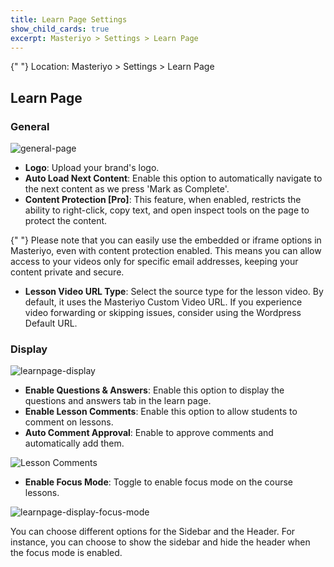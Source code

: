 ```yaml
---
title: Learn Page Settings
show_child_cards: true
excerpt: Masteriyo > Settings > Learn Page
---
```


<Callout>
  {" "}  
  Location: Masteriyo > Settings > Learn Page
</Callout>

## Learn Page

### General

![general-page](https://raw.githubusercontent.com/Masteriyo/masteriyo-docs/main/assets/images/learn-page/learn-page-settings.png)

- **Logo**: Upload your brand's logo.
- **Auto Load Next Content**: Enable this option to automatically navigate to the next content as we press 'Mark as Complete'.
- **Content Protection [Pro]**: This feature, when enabled, restricts the ability to right-click, copy text, and open inspect tools on the page to protect the content.

<Callout>
  {" "} 
Please note that you can easily use the embedded or iframe options in Masteriyo, even with content protection enabled. This means you can allow access to your videos only for specific email addresses, keeping your content private and secure.
</Callout>

- **Lesson Video URL Type**: Select the source type for the lesson video. By default, it uses the Masteriyo Custom Video URL. If you experience video forwarding or skipping issues, consider using the Wordpress Default URL.

### Display

![learnpage-display](https://raw.githubusercontent.com/Masteriyo/masteriyo-docs/main/assets/images/learn-page/display-settings.png)

- **Enable Questions & Answers**: Enable this option to display the questions and answers tab in the learn page.
- **Enable Lesson Comments**: Enable this option to allow students to comment on lessons.
- **Auto Comment Approval**: Enable to approve comments and automatically add them. 

![Lesson Comments](https://github.com/user-attachments/assets/2fb744f8-6d18-4c3c-8c41-87d163fcef61)

- **Enable Focus Mode**: Toggle to enable focus mode on the course lessons. 

![learnpage-display-focus-mode](https://raw.githubusercontent.com/Masteriyo/masteriyo-docs/main/assets/images/learn-page/enable-focus-mode.png)

You can choose different options for the Sidebar and the Header. For instance, you can choose to show the sidebar and hide the header when the focus mode is enabled.
